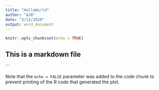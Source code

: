 ```yaml
---
title: "HelloWorld"
author: "AJB"
date: "3/12/2020"
output: word_document
---
```


```r
knitr::opts_chunk$set(echo = TRUE)
```

## This is a markdown file

```

Note that the `echo = FALSE` parameter was added to the code chunk to prevent printing of the R code that generated the plot.

